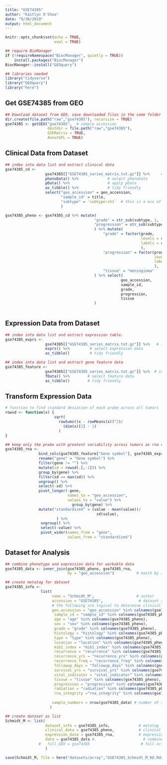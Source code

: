 ```yaml
---
title: "GSE74385"
author: "Kaitlyn O'Shea"
date: "9/30/2019"
output: html_document
---
```


```r
knitr::opts_chunk$set(echo = TRUE,
                      eval = TRUE)
```

```r
## require BioManager
if (!requireNamespace("BiocManager", quietly = TRUE))
    install.packages("BiocManager")
BiocManager::install("GEOquery") 
```

```r
## libraries needed
library("tidyverse")
library("GEOquery")
library("here")
```

## Get GSE74385 from GEO
```r
## Download dataset from GEO, save downloaded files in the same folder as this .Rmd file.
dir.create(file.path("raw","gse74385"), recursive = TRUE)
gse74385 <- getGEO("gse74385",  # sample accession 
                   destdir = file.path("raw","gse74385"),
                   GSEMatrix = TRUE,
                   AnnotGPL = TRUE)
```

## Clinical Data from Dataset
```r
## index into data list and extract clinical data
gse74385_cd <-
                  gse74385[["GSE74385_series_matrix.txt.gz"]] %>%     # index into list 
                  phenoData() %>%             # select phenoData
                  pData() %>%                 # apply pData
                  as_tibble() %>%             # tidy friendly
                  select("geo_accession" = geo_accession,
                         "sample_id" = title, 
                         "subtype" = `subtype:ch1`  # this is a mix of grade and clinical progression
                         ) 

gse74385_pheno <- gse74385_cd %>% mutate(
                                        "grade" = str_sub(subtype, 1, 1),     # pull out the grade from the progression data
                                        "progression" = str_sub(subtype, 2)   # pull out the progression from the variable
                                        ) %>% mutate(
                                            "grade" = factor(grade, 
                                                             levels = c("1", "2", "3"), 
                                                             labels = c("I", "II", "III")
                                                             ),
                                            "progression" = factor(progression,
                                                                   levels = c("NR", "R", "M"),
                                                                   labels = c("nr", "r", "m")
                                                                   ),
                                            "tissue" = "meningioma"
                                        ) %>% select(
                                                    geo_accession,
                                                    sample_id,
                                                    grade,
                                                    progression,
                                                    tissue
                                        )
                    
```

## Expression Data from Dataset
```r
## index into data list and extract expression table.
gse74385_exprs <- 
                  gse74385[["GSE74385_series_matrix.txt.gz"]] %>%   # index into list 
                  exprs() %>%         # select expression data
                  as_tibble()         # tidy friendly

## index into data list and extract gene feature data
gse74385_feature <- 
                  gse74385[["GSE74385_series_matrix.txt.gz"]] %>%  # index into list 
                  fData() %>%        # select feature data
                  as_tibble()        # tidy friendly
```

## Transform Expression Data
``` r
# function to find standard deviation of each probe across all tumors
rowsd <- function(x) {
                      sqrt(
                        rowSums((x - rowMeans(x))^2)/
                          (dim(x)[2] - 1)
                        )
}

## keep only the probe with greatest variability across tumors as rna variable and gene names
gse74385_rna <-
               bind_cols(gse74385_feature["Gene symbol"], gse74385_exprs) %>% # add gene name to expression data
               rename("gene" = "Gene symbol") %>%                             # rename name variable as 'gene' 
               filter(gene != "") %>%                                         # keep only data for named genes
               mutate(sd = rowsd(.[,-1])) %>%                                 # calculate sd for each probe, index out gene name
               group_by(gene) %>%                                             # group probes by gene
               filter(sd == max(sd)) %>%                                      # keep the probe with the max variation for each gene
               ungroup() %>%                                                  # ungroup by genes 
               select(-sd) %>%                                                # select all but sd column
               pivot_longer(-gene,                                            # do not group by gene 
                            names_to = "geo_accession",                       # 'key' via gather
                            values_to = "value") %>%                          
                              group_by(gene) %>%                              # standardize for cross data set comparison
               mutate("standardized" = (value - mean(value))/                 # center at mean for gene
                                         sd(value),                           # scale by sd for gene
                       ) %>%
                ungroup() %>%                                                  # ungroup by genes
                select(-value) %>%                                             # select all but sd column
                pivot_wider(names_from = "gene",                               # final format genes as rows
                            values_from = "standardized")                      # final format expression across accession as columns

```

## Dataset for Analysis
```r
## combine phenotype and expression data for workable data
gse74385_data <- inner_join(gse74385_pheno, gse74385_rna, 
                            by = "geo_accession")          # match by accession

## create metatag for dataset
gse74385_info <-  
                list(
                     name = "Schmidt_M",                   # author
                     accession = "GSE74385",                # dataset accession 
                     # the following are logical to determine clinical data available for dataset
                     geo_accession = "geo_accession" %in% colnames(gse74385_pheno),
                      sample_id = "sample_id" %in% colnames(gse74385_pheno),
                      age = "age" %in% colnames(gse74385_pheno),
                      sex = "sex" %in% colnames(gse74385_pheno),
                      grade = "grade" %in% colnames(gse74385_pheno),
                      histology = "histology" %in% colnames(gse74385_pheno),
                      type = "type" %in% colnames(gse74385_pheno),
                      location = "location" %in% colnames(gse74385_pheno),
                      mib1_index = "mib1_index" %in% colnames(gse74385_pheno),
                      recurrence = "recurrence" %in% colnames(gse74385_pheno),
                      recurrence_yrs = "recurrence_yrs" %in% colnames(gse74385_pheno),
                      recurrence_freq = "recurrence_freq" %in% colnames(gse74385_pheno),
                      followup_days = "followup_days" %in% colnames(gse74385_pheno),
                      survival_yrs = "survival_yrs" %in% colnames(gse74385_pheno),
                      vital_indicator = "vital_indicator" %in% colnames(gse74385_pheno),
                      tissue = "tissue" %in% colnames(gse74385_pheno),
                      progression = "progression" %in% colnames(gse74385_pheno),
                      radiation = "radiation" %in% colnames(gse74385_pheno),
                      rna_integrity ="rna_integrity" %in% colnames(gse74385_pheno),
                     
                     sample_numbers = nrow(gse74385_data) # number of samples
                    )

## create dataset as list 
Schmidt_M <- list(
                  dataset_info = gse74385_info,             # metatag
                  clinical_data = gse74385_pheno,           # clinical data
                  expression_data = gse74385_rna,           # expression data
                  data = gse74385_data #,                     # combined, workable data
               #   full_GEO = gse74385                       # full original download from GEO
                  )
```

```r
save(Schmidt_M, file = here("datasets/array","GSE74385_Schmidt_M_KO.Rda")) 
```